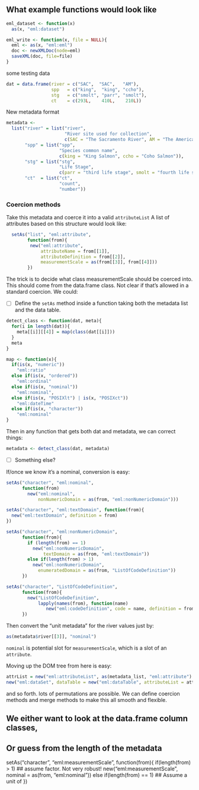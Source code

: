 
## What example functions would look like
```r
eml_dataset <- function(x)
  as(x, "eml:dataset")

eml_write <- function(x, file = NULL){
  eml <- as(x, "eml:eml")
  doc <- newXMLDoc(node=eml)
  saveXML(doc, file=file)
}
```

some testing data

```r
dat = data.frame(river = c("SAC",  "SAC",   "AM"),
                 spp   = c("king",  "king", "ccho"),
                 stg   = c("smolt", "parr", "smolt"),
                 ct    = c(293L,    410L,    210L))
```


New metadata format

```r
metadata <- 
  list("river" = list("river",
                      "River site used for collection",
                      c(SAC = "The Sacramento River", AM = "The American River")),
       "spp" = list("spp",
                    "Species common name", 
                    c(king = "King Salmon", ccho = "Coho Salmon")),
       "stg" = list("stg",
                    "Life Stage", 
                    c(parr = "third life stage", smolt = "fourth life stage")),
       "ct"  = list("ct",
                    "count", 
                    "number"))
```

### Coercion methods 

Take this metadata and coerce it into a valid `attributeList`
A list of attributes based on this structure would look like:  

```r

  setAs("list", "eml:attribute", 
        function(from){
         new("eml:attribute", 
             attributeName = from[[1]],
             attributeDefinition = from[[2]], 
             measurementScale = as(from[[3]], from[[4]])) 
        })
```

The trick is to decide what class measurementScale should be coerced into.  This should come from the data.frame class. Not clear if that's allowed in a standard coercion.  We could:

- [ ] Define the `setAs` method inside a function taking both the metadata list and the data table.

```r
detect_class <- function(dat, meta){
  for(i in length(dat)){
    meta[[i]][[4]] = map(class(dat[[i]])) 
  }
  meta 
}

map <- function(x){
  if(is(x, "numeric"))
    "eml:ratio"
  else if(is(x, "ordered"))
    "eml:ordinal"
  else if(is(x, "nominal"))
    "eml:nominal",
  else if(is(x, "POSIXlt") | is(x, "POSIXct"))
    "eml:dateTime"
  else if(is(x, "character"))
    "eml:nominal"
}
```

Then in any function that gets both dat and metadata, we can correct things: 

```r
metadata <- detect_class(dat, metadata)
```
- [ ] Something else?  




If/once we know it's a nominal, conversion is easy: 

```r
setAs("character", "eml:nominal", 
      function(from)
        new("eml:nominal",
            nonNumericDomain = as(from, "eml:nonNumericDomain")))

setAs("character", "eml:textDomain", function(from){
  new("eml:textDomain", definition = from)
})

setAs("character", "eml:nonNumericDomain", 
      function(from){
        if (length(from) == 1)
          new("eml:nonNumericDomain",
              textDomain = as(from, "eml:textDomain"))
        else if(length(from) > 1)
          new("eml:nonNumericDomain", 
            enumeratedDomain = as(from, "ListOfCodeDefinition"))
      })

setAs("character", "ListOfCodeDefinition", 
      function(from){
        new("ListOfCodeDefinition", 
            lapply(names(from), function(name)
               new("eml:codeDefinition", code = name, definition = from[name])))
      })
```


Then convert the "unit metadata" for the river values just by: 


```r
as(metadata$river[[3]], "nominal")
```

`nominal` is potential slot for `measurementScale`, which is a slot of an `attribute`.  




Moving up the DOM tree from here is easy: 

```r
attrList = new("eml:attributeList", as(metadata_list, "eml:attribute")
new("eml:dataSet", dataTable = new("eml:dataTable", attributeList = attrList) )
```

and so forth.  lots of permutations are possible.  We can define coercion methods and merge methods to make this all smooth and flexible.   


## We either want to look at the data.frame column classes,
## Or guess from the length of the metadata

setAs("character", "eml:measurementScale",
      function(from){
        if(length(from) > 1) ## assume factor.  Not very robust!
          new("eml:measurementScale", 
              nominal = as(from, "eml:nominal"))
        else if(length(from) == 1) ## Assume a unit of 
      })



